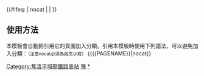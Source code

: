 {{鐵道路線|
| 模板名稱 = 焦洛平城際鐵路
| lua=1
| 名稱 = [[焦洛平城際鐵路]]（規劃中）
| 代表色 = #0033c9
| Logo = [[File:China Railways.svg|17px]]
| 背景顏色 = #FFFFFF
| 車站列表 = 焦作西 ~ 沁陽西 ~ 济源东 ~ 孟州 ~ 白马寺西 ~ 洛阳龙门 ~ 伊川西 ~ 汝阳北 ~ 汝州南 ~ 平顶山西
}}
<includeonly>{{#ifeq: {{{1}}} | nocat | <!--空--> | [[Category:焦洛平城際鐵路車站]] }}</includeonly><noinclude>

==使用方法==
本模板會自動把引用它的頁面加入分類。引用本模板時使用下列語法，可以避免加入分類：<small>（注意nocat必須為英文小寫）</small>
<nowiki>{{{{PAGENAME}}|nocat}}</nowiki>
[[Category:中國鐵路路線模板|豫]]
[[Category:焦洛平城際鐵路車站|*]]
</noinclude>